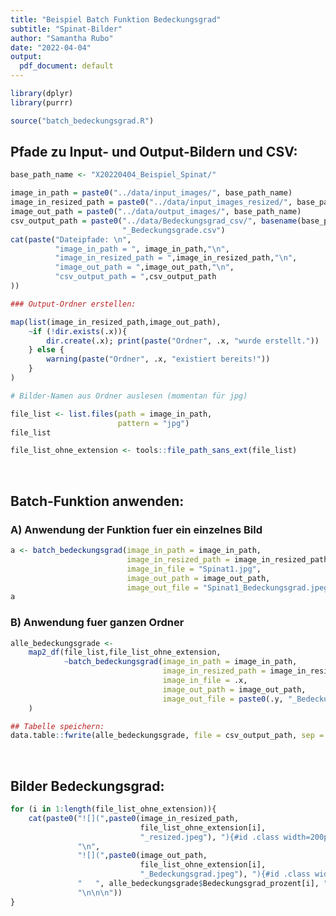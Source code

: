 ```yaml
---
title: "Beispiel Batch Funktion Bedeckungsgrad"
subtitle: "Spinat-Bilder"
author: "Samantha Rubo"
date: "2022-04-04"
output:
  pdf_document: default
---
```


```r
library(dplyr)
library(purrr)
```

```r
source("batch_bedeckungsgrad.R")
```


## Pfade zu Input- und Output-Bildern und CSV:
```r
base_path_name <- "X20220404_Beispiel_Spinat/"
```

```r
image_in_path = paste0("../data/input_images/", base_path_name)
image_in_resized_path = paste0("../data/input_images_resized/", base_path_name)
image_out_path = paste0("../data/output_images/", base_path_name)
csv_output_path = paste0("../data/Bedeckungsgrad_csv/", basename(base_path_name), 
                         "_Bedeckungsgrade.csv")
cat(paste("Dateipfade: \n",
          "image_in_path = ", image_in_path,"\n",
          "image_in_resized_path = ",image_in_resized_path,"\n",
          "image_out_path = ",image_out_path,"\n",
          "csv_output_path = ",csv_output_path
))
```

```r
### Output-Ordner erstellen: 

map(list(image_in_resized_path,image_out_path),
    ~if (!dir.exists(.x)){
        dir.create(.x); print(paste("Ordner", .x, "wurde erstellt."))
    } else {
        warning(paste("Ordner", .x, "existiert bereits!"))
    }
)
```

```r
# Bilder-Namen aus Ordner auslesen (momentan für jpg)

file_list <- list.files(path = image_in_path, 
                        pattern = "jpg")
file_list

file_list_ohne_extension <- tools::file_path_sans_ext(file_list)
```
\

## Batch-Funktion anwenden:

### A) Anwendung der Funktion fuer ein einzelnes Bild
```r
a <- batch_bedeckungsgrad(image_in_path = image_in_path,
                          image_in_resized_path = image_in_resized_path,
                          image_in_file = "Spinat1.jpg", 
                          image_out_path = image_out_path,
                          image_out_file = "Spinat1_Bedeckungsgrad.jpeg")
a
```

### B) Anwendung fuer ganzen Ordner
```r
alle_bedeckungsgrade <- 
    map2_df(file_list,file_list_ohne_extension,
            ~batch_bedeckungsgrad(image_in_path = image_in_path,
                                  image_in_resized_path = image_in_resized_path,
                                  image_in_file = .x, 
                                  image_out_path = image_out_path,
                                  image_out_file = paste0(.y, "_Bedeckungsgrad.jpeg"))
    )
```

```r
## Tabelle speichern:
data.table::fwrite(alle_bedeckungsgrade, file = csv_output_path, sep = ";")
```

\

## Bilder Bedeckungsgrad:
```r
for (i in 1:length(file_list_ohne_extension)){
    cat(paste0("![](",paste0(image_in_resized_path,
                             file_list_ohne_extension[i],
                             "_resized.jpeg"), "){#id .class width=200px}", 
               "\n",
               "![](",paste0(image_out_path,
                             file_list_ohne_extension[i],
                             "_Bedeckungsgrad.jpeg"), "){#id .class width=200px}",
               "   ", alle_bedeckungsgrade$Bedeckungsgrad_prozent[i], "%",
               "\n\n\n"))
}
```


